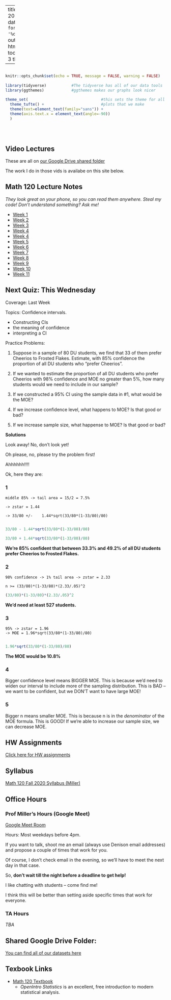 
---
title: "Math 120 Fall 2020 Homepage"
date: "Updated: `r format(Sys.time(), '%d %B, %Y')`"
output: 
  html_document:
    toc: true
    toc_depth: 3
    theme: yeti

      
  
---

```r

                                                                          #
knitr::opts_chunk$set(echo = TRUE, message = FALSE, warning = FALSE)      #
                                                                          #
library(tidyverse)           #The tidyverse has all of our data tools     #
library(ggthemes)            #ggthemes makes our graphs look nicer        #
                                                                          # 
theme_set(                                #this sets the theme for all    #
  theme_tufte() +                         #plots that we make             #
  theme(text=element_text(family="sans")) + 
  theme(axis.text.x = element_text(angle=-90))                            #
  )                                                                       #
                                                                          #
                                                                          #
                                                                          #

```


## Video Lectures

These are all on [our Google Drive shared folder](https://drive.google.com/drive/folders/1DUJNs5i-88NPDnLlGW04BCl0NkWm700S?usp=sharing)

The work I do in those vids is availabe on this site below.  



## Math 120 Lecture Notes
*They look great on your phone, so you can read them anywhere.  Steal my code!  Don't understand something?  Ask me!*

- [Week 1](https://millera2.github.io/Math-120/Math-120-Lec-1.html)
- [Week 2](https://millera2.github.io/Math-120/Math-120-Lec-2.html)
- [Week 3](https://millera2.github.io/Math-120/Math-120-Lec-3.html)
- [Week 4](https://millera2.github.io/Math-120/Math-120-Lec-4.html)
- [Week 4](https://millera2.github.io/Math-120/Math-120-Lec-4.html)
- [Week 5](https://millera2.github.io/Math-120/Math-120-Lec-5.html)
- [Week 6](https://millera2.github.io/Math-120/Math-120-Lec-6.html)
- [Week 7](https://millera2.github.io/Math-120/Math-120-Lec-7.html)
- [Week 8](https://millera2.github.io/Math-120/Math-120-Lec-8.html)
- [Week 9](https://millera2.github.io/Math-120/Math-120-Lec-9.html)
- [Week 10](https://millera2.github.io/Math-120/Math-120-Lec-10.html)
- [Week 11](https://millera2.github.io/Math-120/Math-120-Lec-11.html)



## Next Quiz: This Wednesday

Coverage:  Last Week

Topics:  Confidence intervals.

- Constructing CIs
- the meaning of confidence
- interpreting a CI

Practice Problems:

1) Suppose in a sample of 80 DU students, we find that 33 of them prefer Cheerios to Frosted Flakes.  Estimate, with 85% confidence the proportion of all DU students who "prefer Cheerios".

    
        
2)  If we wanted to estimate the proportion of all DU students who prefer Cheerios with 98% confidence and MOE no greater than 5%, how many students would we need to include in our sample?

3)  If we constructed a 95% CI using the sample data in #1, what would be the MOE?



4)  If we increase confidence level, what happens to MOE?  Is that good or bad?


        

5)  If we increase sample size, what happense to MOE?  Is that good or bad?


        




**Solutions**  

Look away!  No, don't look yet!

Oh please, no, please try the problem first!

Ahhhhhh!!!!

Ok, here they are:

### 1
    
    middle 85% -> tail area = 15/2 = 7.5%
    
    -> zstar = 1.44
               
    -> 33/80 +/-    1.44*sqrt(33/80*(1-33/80)/80)
     

```r
33/80 - 1.44*sqrt(33/80*(1-33/80)/80)
```

```r
33/80 + 1.44*sqrt(33/80*(1-33/80)/80)

```

**We're 85% confident that between 33.3% and 49.2% of all DU students prefer Cheerios to Frosted Flakes.**

### 2

    98% confidence -> 1% tail area -> zstar = 2.33
    
    n >= (33/80)*(1-33/80)*(2.33/.05)^2
    
```r
(33/80)*(1-33/80)*(2.33/.05)^2
```

**We'd need at least 527 students.**

### 3 

    95% -> zstar = 1.96
    -> MOE = 1.96*sqrt(33/80*(1-33/80)/80)
        
```r
1.96*sqrt(33/80*(1-33/80)/80)
```
        
**The MOE would be 10.8% **       


### 4 
        
Bigger confidence level means BIGGER MOE.  This is because we'd need to widen our interval to include more of the sampling distribution.  This is BAD -- we want to be confident, but we DON'T want to have large MOE!

### 5

Bigger n means smaller MOE.  This is because n is in the *denominator* of the MOE formula.  This is GOOD!  If we're able to increase our sample size, we can decrease MOE.

## HW Assignments

[Click here for HW assignments](https://millera2.github.io/Math-120/HW.html)



## Syllabus

[Math 120 Fall 2020 Syllabus (Miller)](https://millera2.github.io/Math-120/Math-120-Fall2020-Miller.pdf)

## Office Hours 

### Prof Miller's Hours (Google Meet)

[Google Meet Room](https://meet.google.com/wtr-funk-wph)

Hours: Most weekdays before 4pm.

If you want to talk, shoot me an email (always use Denison email addresses) and propose a couple of times that work for you.

Of course, I don't check email in the evening, so we'll have to meet the next day in that case.

So, **don't wait till the night before a deadline to get help!**  

I like chatting with students -- come find me!

I think this will be better than setting aside specific times that work for everyone.




### TA Hours

*TBA*




## Shared Google Drive Folder:

[You can find all of our datasets here](https://drive.google.com/drive/folders/1tJFLMDFflBiXDHidWoTZU0SjzVi_z3zW?usp=sharing)




## Texbook Links

- [Math 120 Textbook](https://www.openintro.org/stat/textbook.php?stat_book=os)
  - *OpenIntro Statistics* is an excellent, free introduction to modern statistical analysis.
  

